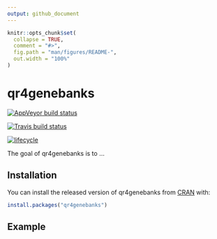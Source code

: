 ```yaml
---
output: github_document
---
```


<!-- README.md is generated from README.Rmd. Please edit that file -->

```r
knitr::opts_chunk$set(
  collapse = TRUE,
  comment = "#>",
  fig.path = "man/figures/README-",
  out.width = "100%"
)
```
# qr4genebanks

[![AppVeyor build status](https://ci.appveyor.com/api/projects/status/github/rsimon64/qr4genebanks?branch=master&svg=true)](https://ci.appveyor.com/project/rsimon64/qr4genebanks)

[![Travis build status](https://travis-ci.org/rsimon64/qr4genebanks.svg?branch=master)](https://travis-ci.org/rsimon64/qr4genebanks)

[![lifecycle](https://img.shields.io/badge/lifecycle-maturing-blue.svg)](https://www.tidyverse.org/lifecycle/#maturing)

The goal of qr4genebanks is to ...

## Installation

You can install the released version of qr4genebanks from [CRAN](https://CRAN.R-project.org) with:

``` r
install.packages("qr4genebanks")
```

## Example
